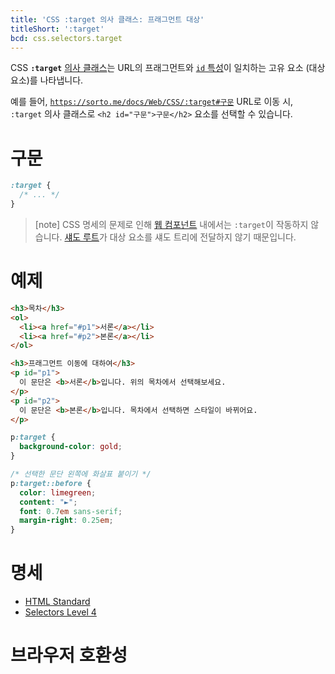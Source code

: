 ```yaml
---
title: 'CSS :target 의사 클래스: 프래그먼트 대상'
titleShort: ':target'
bcd: css.selectors.target
---
```


CSS **`:target`** [의사 클래스]는 URL의 프래그먼트와 [`id` 특성][`id`]이 일치하는 고유 요소 (대상 요소)를 나타냅니다.

예를 들어, [`https://sorto.me/docs/Web/CSS/:target#구문`](/docs/Web/CSS/:target#구문) URL로 이동 시, `:target` 의사 클래스로 `<h2 id="구문">구문</h2>` 요소를 선택할 수 있습니다.

# 구문

```css
:target {
  /* ... */
}
```

> [note] CSS 명세의 문제로 인해 [웹 컴포넌트](https://developer.mozilla.org/en-US/docs/Web/API/Web_components) 내에서는 `:target`이 작동하지 않습니다. [섀도 루트](https://developer.mozilla.org/en-US/docs/Web/API/ShadowRoot)가 대상 요소를 섀도 트리에 전달하지 않기 때문입니다.

# 예제

```html hidden name=example
<h3>목차</h3>
<ol>
  <li><a href="#p1">서론</a></li>
  <li><a href="#p2">본론</a></li>
</ol>

<h3>프래그먼트 이동에 대하여</h3>
<p id="p1">
  이 문단은 <b>서론</b>입니다. 위의 목차에서 선택해보세요.
</p>
<p id="p2">
  이 문단은 <b>본론</b>입니다. 목차에서 선택하면 스타일이 바뀌어요.
</p>
```

```css hidden name=example
p:target {
  background-color: gold;
}

/* 선택한 문단 왼쪽에 화살표 붙이기 */
p:target::before {
  color: limegreen;
  content: "►";
  font: 0.7em sans-serif;
  margin-right: 0.25em;
}
```

<LiveExample height={260} lang="css" name="example" />

# 명세

- [HTML Standard](https://html.spec.whatwg.org/multipage/semantics-other.html#selector-target)
- [Selectors Level 4](https://drafts.csswg.org/selectors/#the-target-pseudo)

# 브라우저 호환성

<BrowserCompat data={props.bcd} />

[`id`]: /docs/Web/HTML/Global_attributes/id
[의사 클래스]: https://developer.mozilla.org/en-US/docs/Web/CSS/Pseudo-classes
